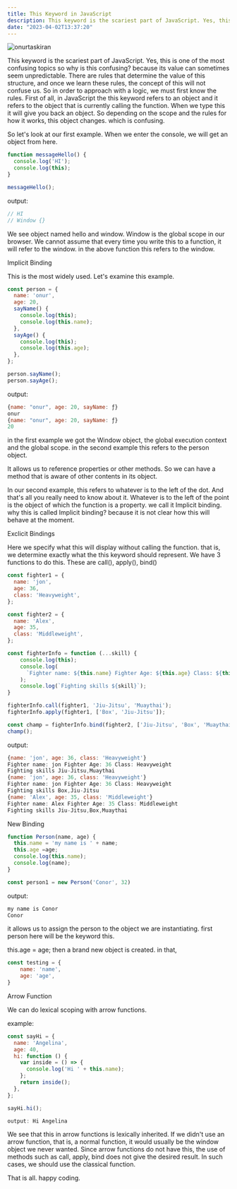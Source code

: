 ```yaml
---
title: This Keyword in JavaScript
description: This keyword is the scariest part of JavaScript. Yes, this is one of the most confusing topics so why is this confusing? because its value can sometimes seem unpredictable.
date: "2023-04-02T13:37:20"
---
```


<img className="w-full rounded-xl" src="https://res.cloudinary.com/djfqidbj1/image/upload/v1680431810/mdp31cawouu3jygdd2aw.jpg" alt="onurtaskiran" />

This keyword is the scariest part of JavaScript. Yes, this is one of the most confusing topics so why is this confusing? because its value can sometimes seem unpredictable. There are rules that determine the value of this structure, and once we learn these rules, the concept of this will not confuse us. So in order to approach with a logic, we must first know the rules. First of all, in JavaScript the this keyword refers to an object and it refers to the object that is currently calling the function. When we type this it will give you back an object. So depending on the scope and the rules for how it works, this object changes. which is confusing.

So let's look at our first example. When we enter the console, we will get an object from here.

```javascript
function messageHello() {
  console.log('HI');
  console.log(this);
}

messageHello();
```

output:
```javascript
// HI
// Window {}
```

We see object named hello and window. Window is the global scope in our browser. We cannot assume that every time you write this to a function, it will refer to the window. in the above function this refers to the window.

Implicit Binding

This is the most widely used. Let's examine this example.

```javascript
const person = {
  name: 'onur',
  age: 20,
  sayName() {
    console.log(this);
    console.log(this.name);
  },
  sayAge() {
    console.log(this);
    console.log(this.age);
  },
};

person.sayName();
person.sayAge();
```

output:
```javascript
{name: "onur", age: 20, sayName: ƒ}
onur
{name: "onur", age: 20, sayName: ƒ}
20
```

in the first example we got the Window object, the global execution context and the global scope. in the second example this refers to the person object.

It allows us to reference properties or other methods. So we can have a method that is aware of other contents in its object.

In our second example, this refers to whatever is to the left of the dot. And that's all you really need to know about it. Whatever is to the left of the point is the object of which the function is a property. we call it Implicit binding. why this is called Implicit binding? because it is not clear how this will behave at the moment.

Exclicit Bindings

Here we specify what this will display without calling the function. that is, we determine exactly what the this keyword should represent. We have 3 functions to do this. These are call(), apply(), bind()

```javascript
const fighter1 = {
  name: 'jon',
  age: 36,
  class: 'Heavyweight',
};

const fighter2 = {
  name: 'Alex',
  age: 35,
  class: 'Middleweight',
};

const fighterInfo = function (...skill) {
    console.log(this);
    console.log(
      `Fighter name: ${this.name} Fighter Age: ${this.age} Class: ${this.class}`
    ); 
    console.log(`Fighting skills ${skill}`);
}

fighterInfo.call(fighter1, 'Jiu-Jitsu', 'Muaythai');
fighterInfo.apply(fighter1, ['Box', 'Jiu-Jitsu']);

const champ = fighterInfo.bind(fighter2, ['Jiu-Jitsu', 'Box', 'Muaythai']);
champ();
```
output:
```javascript
{name: 'jon', age: 36, class: 'Heavyweight'}
Fighter name: jon Fighter Age: 36 Class: Heavyweight
Fighting skills Jiu-Jitsu,Muaythai
{name: 'jon', age: 36, class: 'Heavyweight'}
Fighter name: jon Fighter Age: 36 Class: Heavyweight
Fighting skills Box,Jiu-Jitsu
{name: 'Alex', age: 35, class: 'Middleweight'}
Fighter name: Alex Fighter Age: 35 Class: Middleweight
Fighting skills Jiu-Jitsu,Box,Muaythai
```
New Binding
```javascript
function Person(name, age) {
  this.name = 'my name is ' + name;
  this.age =age;
  console.log(this.name);
  console.log(name);
}

const person1 = new Person('Conor', 32)
```
output:
```javascript
my name is Conor
Conor
```

it allows us to assign the person to the object we are instantiating. first person here will be the keyword this.

this.age = age; then a brand new object is created. in that,

```javascript
const testing = {
	name: 'name',
	age: 'age',
}
```

Arrow Function

We can do lexical scoping with arrow functions.

example:
```javascript
const sayHi = {
  name: 'Angelina',
  age: 40,
  hi: function () {
    var inside = () => {
      console.log('Hi ' + this.name);
    };
    return inside();
  },
};

sayHi.hi();
```

```javascript
output: Hi Angelina
```
We see that this in arrow functions is lexically inherited. If we didn't use an arrow function, that is, a normal function, it would usually be the window object we never wanted. Since arrow functions do not have this, the use of methods such as call, apply, bind does not give the desired result. In such cases, we should use the classical function.

That is all. happy coding.